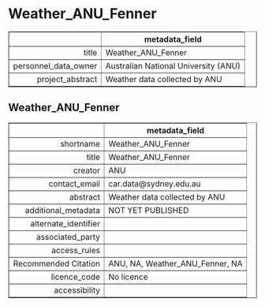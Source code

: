 Weather_ANU_Fenner
===
<!-- html table generated in R 3.6.0 by xtable 1.8-4 package -->
<!-- Fri May 22 19:17:30 2020 -->
<table border=1>
<tr> <th>  </th> <th> metadata_field </th>  </tr>
  <tr> <td align="right"> title </td> <td> Weather_ANU_Fenner </td> </tr>
  <tr> <td align="right"> personnel_data_owner </td> <td> Australian National University (ANU) </td> </tr>
  <tr> <td align="right"> project_abstract </td> <td> Weather data collected by ANU </td> </tr>
   </table>



Weather_ANU_Fenner
---
<!-- html table generated in R 3.6.0 by xtable 1.8-4 package -->
<!-- Fri May 22 19:17:30 2020 -->
<table border=1>
<tr> <th>  </th> <th> metadata_field </th>  </tr>
  <tr> <td align="right"> shortname </td> <td> Weather_ANU_Fenner </td> </tr>
  <tr> <td align="right"> title </td> <td> Weather_ANU_Fenner </td> </tr>
  <tr> <td align="right"> creator </td> <td> ANU </td> </tr>
  <tr> <td align="right"> contact_email </td> <td> car.data@sydney.edu.au </td> </tr>
  <tr> <td align="right"> abstract </td> <td> Weather data collected by ANU </td> </tr>
  <tr> <td align="right"> additional_metadata </td> <td> NOT YET PUBLISHED </td> </tr>
  <tr> <td align="right"> alternate_identifier </td> <td>  </td> </tr>
  <tr> <td align="right"> associated_party </td> <td>  </td> </tr>
  <tr> <td align="right"> access_rules </td> <td>  </td> </tr>
  <tr> <td align="right"> Recommended Citation </td> <td> ANU, NA, Weather_ANU_Fenner, NA </td> </tr>
  <tr> <td align="right"> licence_code </td> <td> No licence </td> </tr>
  <tr> <td align="right"> accessibility </td> <td>  </td> </tr>
   </table>


